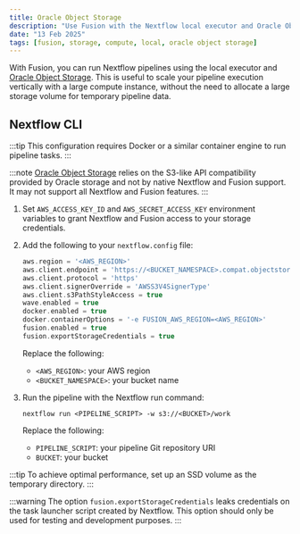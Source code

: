 ```yaml
---
title: Oracle Object Storage
description: "Use Fusion with the Nextflow local executor and Oracle Object Storage"
date: "13 Feb 2025"
tags: [fusion, storage, compute, local, oracle object storage]
---
```


With Fusion, you can run Nextflow pipelines using the local executor and [Oracle Object Storage](https://www.oracle.com/cloud/storage/object-storage/). This
is useful to scale your pipeline execution vertically with a large compute instance, without the need to allocate
a large storage volume for temporary pipeline data.

## Nextflow CLI

:::tip
This configuration requires Docker or a similar container engine to run pipeline tasks.
:::

:::note
[Oracle Object Storage](https://www.oracle.com/cloud/storage/object-storage/) relies on the S3-like API compatibility provided by Oracle storage and not by native Nextflow and Fusion support.
It may not support all Nextflow and Fusion features.
:::

1. Set `AWS_ACCESS_KEY_ID` and `AWS_SECRET_ACCESS_KEY` environment variables to grant Nextflow and Fusion access to your storage credentials.

1. Add the following to your `nextflow.config` file:

    ```groovy
    aws.region = '<AWS_REGION>'
    aws.client.endpoint = 'https://<BUCKET_NAMESPACE>.compat.objectstorage.<AWS_REGION>.oraclecloud.com'
    aws.client.protocol = 'https'
    aws.client.signerOverride = 'AWSS3V4SignerType'
    aws.client.s3PathStyleAccess = true
    wave.enabled = true
    docker.enabled = true
    docker.containerOptions = '-e FUSION_AWS_REGION=<AWS_REGION>'
    fusion.enabled = true
    fusion.exportStorageCredentials = true
    ```

    Replace the following:
    - `<AWS_REGION>`: your AWS region
    - `<BUCKET_NAMESPACE>`: your bucket name

1. Run the pipeline with the Nextflow run command:

    ```
    nextflow run <PIPELINE_SCRIPT> -w s3://<BUCKET>/work
    ```

    Replace the following:
    - `PIPELINE_SCRIPT`: your pipeline Git repository URI
    - `BUCKET`: your bucket

:::tip
To achieve optimal performance, set up an SSD volume as the temporary directory.
:::

:::warning
The option `fusion.exportStorageCredentials` leaks credentials on the task launcher script created by Nextflow.
This option should only be used for testing and development purposes.
:::
